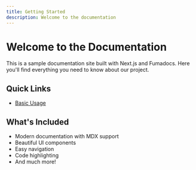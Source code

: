 ```yaml
---
title: Getting Started
description: Welcome to the documentation
---
```


# Welcome to the Documentation

This is a sample documentation site built with Next.js and Fumadocs. Here you'll find everything you need to know about our project.

## Quick Links

- [Basic Usage](/docs/usage)

## What's Included

- Modern documentation with MDX support
- Beautiful UI components
- Easy navigation
- Code highlighting
- And much more!